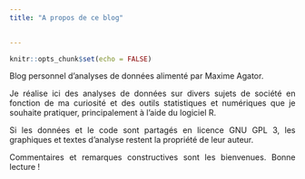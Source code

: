 ```yaml
---
title: "A propos de ce blog"

  
---
```


<style>
body {
text-align: justify}
</style>
```r
knitr::opts_chunk$set(echo = FALSE)
```

Blog personnel d'analyses de données alimenté par Maxime Agator. 

Je réalise ici des analyses de données sur divers sujets de société en fonction de ma curiosité et des outils statistiques et numériques que je souhaite pratiquer, principalement à l'aide du logiciel R. 


Si les données et le code sont partagés en licence GNU GPL 3, les graphiques et textes d'analyse restent la propriété de leur auteur.

Commentaires et remarques constructives sont les bienvenues. Bonne lecture !
